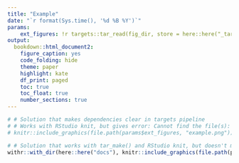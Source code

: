 ```yaml
---
title: "Example"
date: "`r format(Sys.time(), '%d %B %Y')`"
params:
    ext_figures: !r targets::tar_read(fig_dir, store = here::here("_targets"))
output: 
  bookdown::html_document2:
    figure_caption: yes
    code_folding: hide
    theme: paper
    highlight: kate
    df_print: paged
    toc: true
    toc_float: true
    number_sections: true
---
```


```r

# # Solution that makes dependencies clear in targets pipeline
# # Works with RStudio knit, but gives error: Cannot find the file(s): "figures/example.png" with tar_make
# knitr::include_graphics(file.path(params$ext_figures, "example.png"))

# # Solution that works with tar_make() and RStudio knit, but doesn't make dependency clear
withr::with_dir(here::here("docs"), knitr::include_graphics(file.path(params$ext_figures, "example.png")))

```
